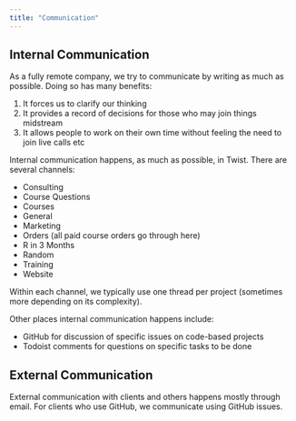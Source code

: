 ```yaml
---
title: "Communication"
---
```


## Internal Communication

As a fully remote company, we try to communicate by writing as much as possible. Doing so has many benefits:

1. It forces us to clarify our thinking
2. It provides a record of decisions for those who may join things midstream
3. It allows people to work on their own time without feeling the need to join live calls etc

Internal communication happens, as much as possible, in Twist. There are several channels:

- Consulting
- Course Questions
- Courses
- General
- Marketing
- Orders (all paid course orders go through here)
- R in 3 Months
- Random
- Training
- Website

Within each channel, we typically use one thread per project (sometimes more depending on its complexity).

Other places internal communication happens include:

- GitHub for discussion of specific issues on code-based projects
- Todoist comments for questions on specific tasks to be done

## External Communication

External communication with clients and others happens mostly through email. For clients who use GitHub, we communicate using GitHub issues.